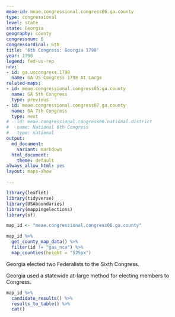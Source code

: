 ```yaml
---
meae-id: meae.congressional.congress06.ga.county
type: congressional
level: state
state: Georgia
geography: county
congressnum: 6
congressordinal: 6th
title: '6th Congress: Georgia 1798'
year: 1798
legend: fed-vs-rep
nnv:
- id: ga.uscongress.1798
  name: GA US Congress 1798 At Large
related-maps:
- id: meae.congressional.congress05.ga.county
  name: GA 5th Congress
  type: previous
- id: meae.congressional.congress07.ga.county
  name: GA 7th Congress
  type: next
# - id: meae.congressional.congress06.national.district
#   name: National 6th Congress
#   type: national
output:
  md_document:
    variant: markdown
  html_document:
    theme: default
always_allow_html: yes
layout: maps-show

---
```


```r
library(leaflet)
library(tidyverse)
library(USAboundaries)
library(mappingelections)
library(sf)

map_id <- "meae.congressional.congress06.ga.county"
```

<div class="map">

```r
map_id %>%
  get_county_map_data() %>%
  filter(id != "gas_nca") %>% 
  map_counties(height = "525px")
```

</div>

Georgia elected two Federalists to the Sixth Congress.

Georgia used a statewide at-large method for electing members to Congress.

<div class="results-table">

```r
map_id %>%
  candidate_results() %>%
  results_to_table() %>%
  cat()
```

</div>
